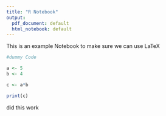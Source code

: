 ```yaml
---
title: "R Notebook"
output:
  pdf_document: default
  html_notebook: default
---
```


This is an example Notebook to make sure we can use LaTeX 

```r
#dummy Code

a <- 5
b <- 4

c <- a*b

print(c)
```

did this work

